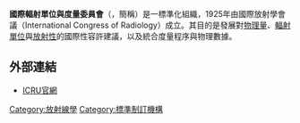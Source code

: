 '''國際輻射單位與度量委員會'''（{{lang-en|International Commission on Radiation Units and Measurements}}，簡稱{{lang|en|ICRU}}）是一標準化組織，1925年由國際放射學會議（International Congress of Radiology）成立。其目的是發展對[[物理量|物理量]]、[[輻射|輻射]][[計量單位|單位]]與[[放射性|放射性]]的國際性容許建議，以及統合度量程序與物理數據。

== 外部連結 ==
*[http://www.icru.org/ ICRU官網] {{Wayback|url=http://www.icru.org/ |date=20210115154917 }}

[[Category:放射線學|Category:放射線學]]
[[Category:標準制訂機構|Category:標準制訂機構]]